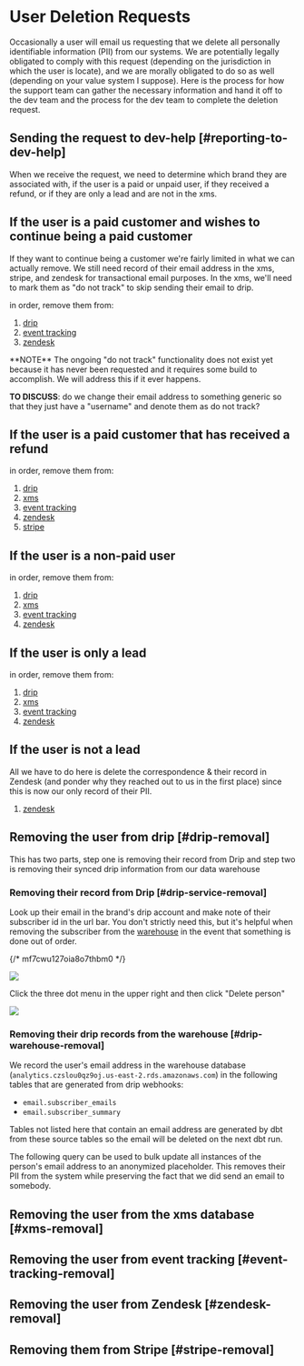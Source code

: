 
# User Deletion Requests

Occasionally a user will email us requesting that we delete all personally identifiable information (PII) from our systems. We are potentially legally obligated to comply with this request (depending on the jurisdiction in which the user is locate), and we are morally obligated to do so as well (depending on your value system I suppose). Here is the process for how the support team can gather the necessary information and hand it off to the dev team and the process for the dev team to complete the deletion request.


## Sending the request to dev-help [#reporting-to-dev-help]

When we receive the request, we need to determine which brand they are associated with, if the user is a paid or unpaid user, if they received a refund, or if they are only a lead and are not in the xms. 


## If the user is a paid customer and wishes to continue being a paid customer

If they want to continue being a customer we're fairly limited in what we can actually remove. We still need record of their email address in the xms, stripe, and zendesk for transactional email purposes. In the xms, we'll need to mark them as "do not track" to skip sending their email to drip.

in order, remove them from:

1. [drip](#drip-removal)
2. [event tracking](#event-tracking-removal)
3. [zendesk](#zendesk-removal)


<Callout type="info">
**NOTE** The ongoing "do not track" functionality does not exist yet because it has never been requested and it requires some build to accomplish. We will address this if it ever happens.

**TO DISCUSS**: do we change their email address to something generic so that they just have a "username" and denote them as do not track?
</Callout>


## If the user is a paid customer that has received a refund

in order, remove them from:

1. [drip](#drip-removal)
2. [xms](#xms-removal)
3. [event tracking](#event-tracking-removal)
4. [zendesk](#zendesk-removal)
5. [stripe](#stripe-removal)

## If the user is a non-paid user

in order, remove them from:

1. [drip](#drip-removal)
2. [xms](#xms-removal)
3. [event tracking](#event-tracking-removal)
4. [zendesk](#zendesk-removal)

## If the user is only a lead

in order, remove them from:

1. [drip](#drip-removal)
2. [xms](#xms-removal)
3. [event tracking](#event-tracking-removal)
4. [zendesk](#zendesk-removal)

## If the user is not a lead

All we have to do here is delete the correspondence & their record in Zendesk (and ponder why they reached out to us in the first place) since this is now our only record of their PII.

1. [zendesk](#zendesk-removal)

## Removing the user from drip [#drip-removal]

This has two parts, step one is removing their record from Drip and step two is removing their synced drip information from our data warehouse

### Removing their record from Drip [#drip-service-removal]

Look up their email in the brand's drip account and make note of their subscriber id in the url bar. You don't strictly need this, but it's helpful when removing the subscriber from the [warehouse](#drip-warehouse-removal) in the event that something is done out of order.

{/* mf7cwu127oia8o7thbm0 */}

<Image src="/user-deletion-requests/drip-get-subscriber-id.png" width={800} height={400}/>

Click the three dot menu in the upper right and then click "Delete person"

<Image src="/user-deletion-requests/drip-delete-subscriber.png" width={800} height={400}/>

### Removing their drip records from the warehouse [#drip-warehouse-removal]

We record the user's email address in the warehouse database (`analytics.czslou0qz9oj.us-east-2.rds.amazonaws.com`) in the following tables that are generated from drip webhooks:

- `email.subscriber_emails`
- `email.subscriber_summary`

Tables not listed here that contain an email address are generated by dbt from these source tables so the email will be deleted on the next dbt run.

The following query can be used to bulk update all instances of the person's email address to an anonymized placeholder. This removes their PII from the system while preserving the fact that we did send an email to somebody.

## Removing the user from the xms database [#xms-removal]

## Removing the user from event tracking [#event-tracking-removal]

## Removing the user from Zendesk [#zendesk-removal]

## Removing them from Stripe [#stripe-removal]